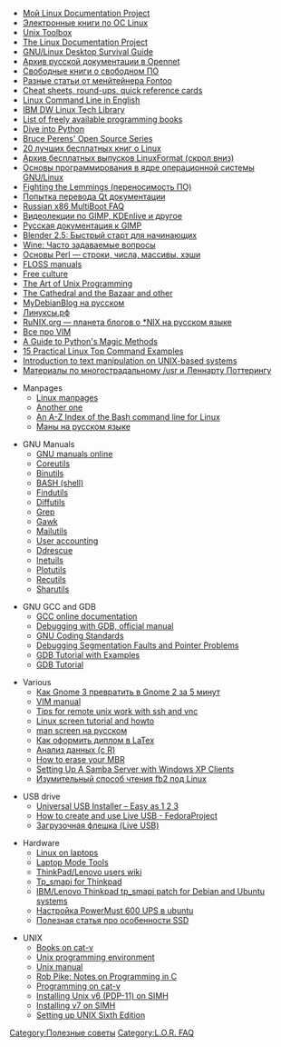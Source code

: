 {{Tip|content=Добавляйте свои ссылки сюда, соблюдайте оформление}}

* [http://rus-linux.net/lib.php?name=/MyLDP/index Мой Linux Documentation Project]
* [http://rus-linux.net/lib.php?name=/MyLDP/BOOKS/books Электронные книги по ОС Linux]
* [http://cb.vu/unixtoolbox.xhtml Unix Toolbox]
* [http://www.tldp.org/ The Linux Documentation Project]
* [http://www.togaware.com/linux/survivor/ GNU/Linux Desktop Survival Guide]
* [http://www.opennet.ru/docs/ Архив русской документации в Opennet]
* [http://www.altlinux.org/Books:Main_page Свободные книги о свободном ПО]
* [http://www.funtoo.org/wiki/Category:Articles Разные статьи от менйтейнера Fontoo]
* [http://www.cheat-sheets.org/ Cheat sheets, round-ups, quick reference cards]
* [http://www.linuxguide.it/linux_commands_line_en.htm Linux Command Line in English]
* [https://www.ibm.com/developerworks/views/linux/libraryview.jsp IBM DW Linux Tech Library]
* [http://stackoverflow.com/questions/194812/list-of-freely-available-programming-books List of freely available programming books]
* [http://www.diveintopython.net/ Dive into Python]
* [http://www.informit.com/promotions/promotion.aspx?promo=135563 Bruce Perens' Open Source Series]
* [http://rus-linux.net/nlib.php?name=/MyLDP/freesoft/FreeBooks/free20books.html 20 лучших бесплатных книг о Linux]
* [http://www.linuxformat.ru/archive.phtml Архив бесплатных выпусков LinuxFormat (скрол вниз)]
* [http://sevik.ru/syslinux/ Основы программирования в ядре операционной системы GNU/Linux]
* [http://lex.iki.rssi.ru/~serj/docs/lemmings_ru/ Fighting the Lemmings (переносимость ПО)]
* [http://doc.crossplatform.ru/qt/ Попытка перевода Qt документации]
* [http://ru.wikibooks.org/wiki/Russian_x86_MultiBoot_FAQ Russian x86 MultiBoot FAQ]
* [http://www.linux.panzins.ru/ Видеолекции по GIMP, KDEnlive и другое]
* [http://docs.gimp.org/ru/ Русская документация к GIMP]
* [http://b3d.mezon.ru/index.php/Blender_2.5_starting_guide Blender 2.5: Быстрый старт для начинающих]
* [http://rus-linux.net/lib.php?name=MyLDP/FAQ/wine-faq.html Wine: Часто задаваемые вопросы]
* [http://eax.me/perl-basics/ Основы Perl — строки, числа, массивы, хэши]
* [http://en.flossmanuals.net/ FLOSS manuals]
* [http://www.free-culture.cc/ Free culture]
* [http://www.catb.org/~esr/writings/taoup/ The Art of Unix Programming]
* [http://www.catb.org/~esr/writings/cathedral-bazaar/ The Cathedral and the Bazaar and other]
* [http://mydebianblog.blogspot.com/ MyDebianBlog на русском]
* [http://www.линуксы.рф/ Линуксы.рф]
* [http://runix.org/ RuNIX.org — планета блогов о *NIX на русском языке]
* [http://www.allaboutvim.ru/ Все про VIM]
* [http://www.rafekettler.com/magicmethods.html A Guide to Python's Magic Methods]
* [http://www.thegeekstuff.com/2010/01/15-practical-unix-linux-top-command-examples/ 15 Practical Linux Top Command Examples]
* [http://www.ibm.com/developerworks/aix/library/au-unixtext/index.html Introduction to text manipulation on UNIX-based systems]
* [[Материалы по многострадальному /usr и Леннарту Поттерингу]]

* Manpages
** [http://www.linuxmanpages.com/ Linux manpages]
** [http://linux.die.net/man/ Another one]
** [http://ss64.com/bash/ An A-Z Index of the Bash command line for Linux]
** [http://www.opennet.ru/man.shtml Маны на русском языке]

* GNU Manuals
** [http://www.gnu.org/manual/ GNU manuals online]
** [http://www.gnu.org/s/coreutils/manual/coreutils.html Coreutils]
** [http://sourceware.org/binutils/docs-2.21/binutils/index.html Binutils]
** [http://www.gnu.org/software/bash/manual/bash.html BASH (shell)]
** [http://www.gnu.org/software/findutils/manual/html_mono/find.html Findutils]
** [http://www.gnu.org/software/diffutils/manual/ Diffutils]
** [http://www.gnu.org/software/grep/manual/grep.html Grep]
** [http://www.gnu.org/software/gawk/manual/gawk.html Gawk]
** [http://mailutils.org/manual/mailutils.html Mailutils]
** [http://www.gnu.org/software/acct/manual/html_mono/accounting.html User accounting]
** [http://www.gnu.org/software/ddrescue/manual/ddrescue_manual.html Ddrescue]
** [http://www.gnu.org/software/inetutils/manual/inetutils.html Inetuils]
** [http://www.gnu.org/software/plotutils/manual/en/plotutils.html Plotutils]
** [http://www.gnu.org/software/recutils/manual/recutils.html Recutils]
** [http://www.gnu.org/software/sharutils/manual/html_mono/sharutils.html Sharutils]

* GNU GCC and GDB
** [http://gcc.gnu.org/onlinedocs/ GCC online documentation]
** [http://sources.redhat.com/gdb/current/onlinedocs/gdb.html Debugging with GDB, official manual]
** [http://www.gnu.org/prep/standards/standards.html GNU Coding Standards]
** [http://www.cprogramming.com/debugging/segfaults.html Debugging Segmentation Faults and Pointer Problems]
** [http://www.cprogramming.com/gdb.html GDB Tutorial with Examples]
** [http://www.cprogramming.com/gdbtutorial.html GDB Tutorial]

* Various
** [http://aboutfedora.ru/2012/03/%D0%BA%D0%B0%D0%BA-gnome-3-%D0%BF%D1%80%D0%B5%D0%B2%D1%80%D0%B0%D1%82%D0%B8%D1%82%D1%8C-%D0%B2-gnome-2-%D0%B7%D0%B0-5-%D0%BC%D0%B8%D0%BD%D1%83%D1%82/ Как Gnome 3 превратить в Gnome 2 за 5 минут]
** [http://vimdoc.sourceforge.net/htmldoc/usr_toc.html VIM manual]
** [http://shebang.brandonmintern.com/tips-for-remote-unix-work-ssh-screen-and-vnc Tips for remote unix work with ssh and vnc]
** [http://www.rackaid.com/resources/linux-screen-tutorial-and-how-to/ Linux screen tutorial and howto]
** [http://xgu.ru/wiki/man:screen man screen на русском]
** [http://mydebianblog.blogspot.com/2008/11/latex.html Как оформить диплом в LaTex]
** [http://www.inp.nsk.su/~baldin/DataAnalysis/index.html Анализ данных (c R)]
** [http://www.axllent.org/docs/data_storage/erase_your_mbr How to erase your MBR]
** [https://www.ccs.uky.edu/docs/samba.htm Setting Up A Samba Server with Windows XP Clients]
** [https://www.linux.org.ru/forum/talks/3599767 Изумительный способ чтения fb2 под Linux]

* USB drive
** [http://www.pendrivelinux.com/universal-usb-installer-easy-as-1-2-3/ Universal USB Installer – Easy as 1 2 3]
** [http://fedoraproject.org/wiki/How_to_create_and_use_Live_USB#System_Requirements How to create and use Live USB - FedoraProject]
** [http://kastaneda.kiev.ua/desktop/live_usb.html Загрузочная флешка (Live USB)]

* Hardware
** [http://www.linlap.com Linux on laptops]
** [https://wiki.archlinux.org/index.php/Laptop_Mode_Tools Laptop Mode Tools]
** [http://www.thinkwiki.org/ ThinkPad/Lenovo users wiki]
** [https://wiki.archlinux.org/index.php/Tp_smapi Tp_smapi for Thinkpad]
** [http://blog.gnu-designs.com/ibmlenovo-thinkpad-tp_smapi-patch-for-debian-and-ubuntu-systems/ IBM/Lenovo Thinkpad tp_smapi patch for Debian and Ubuntu systems]
** [http://unbelll.blogspot.com/2011/03/powermust-600-ups-ubuntu.html Настройка PowerMust 600 UPS в ubuntu]
** [http://emulek.blogspot.ru/2013/04/ssd.html Полезная статья про особенности SSD]

* UNIX
** [http://books.cat-v.org/ Books on cat-v]
** [http://books.cat-v.org/computer-science/unix-programming-environment/ Unix programming environment]
** [http://cm.bell-labs.com/cm/cs/who/dmr/1stEdman.html Unix manual]
** [http://doc.cat-v.org/bell_labs/pikestyle Rob Pike: Notes on Programming in C]
** [http://doc.cat-v.org/programming/ Programming on cat-v]
** [http://gunkies.org/wiki/Installing_Unix_v6_(PDP-11)_on_SIMH Installing Unix v6 (PDP-11) on SIMH]
** [http://gunkies.org/wiki/Installing_v7_on_SIMH Installing v7 on SIMH]
** [http://gunkies.org/wiki/Setting_up_UNIX_Sixth_Edition Setting up UNIX Sixth Edition]

[[Category:Полезные советы]]
[[Category:L.O.R. FAQ]]
